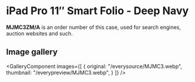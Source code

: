 
# iPad Pro 11″ Smart Folio - Deep Navy

<Callout type='info' emoji='👉🏻'>**MJMC3ZM/A** is an order number of this case, used for search engines, auction websites and such.</Callout>

## Image gallery

<GalleryComponent
    images={[
      {
        original: "/everysource/MJMC3.webp",
        thumbnail: "/everypreview/MJMC3.webp",
      }
    ]}
  />
